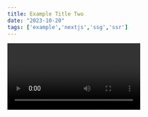 ```yaml
---
title: Example Title Two
date: "2023-10-20"
tags: ['example','nextjs','ssg','ssr']
---
```


<Video id="ky5ZB-mqZKM" />


Hello World!



For more information see [pwn.guide](https://pwn.guide).

---

## Example

These are the foods I like:

- **PIZZA**

- Kebab

- Hamburger

### Example

<CustomImage src="https://raw.githubusercontent.com/Vishal-Chandrasekaran/test-mdx-blogposts/main/images/ssg-benefits.PNG" alt="ChatGPT provides the benefits of Static-Site Generation" />

I love to code. Here is an example JavaScript code:

```js
console.log("Example")
```

We can also create a table.

| Wrestler                | Origin       |
| ----------------------- | ------------ | 
| Mike                    | USA          |
| John                    | UK           |
| Steeve                  | Australia    |
